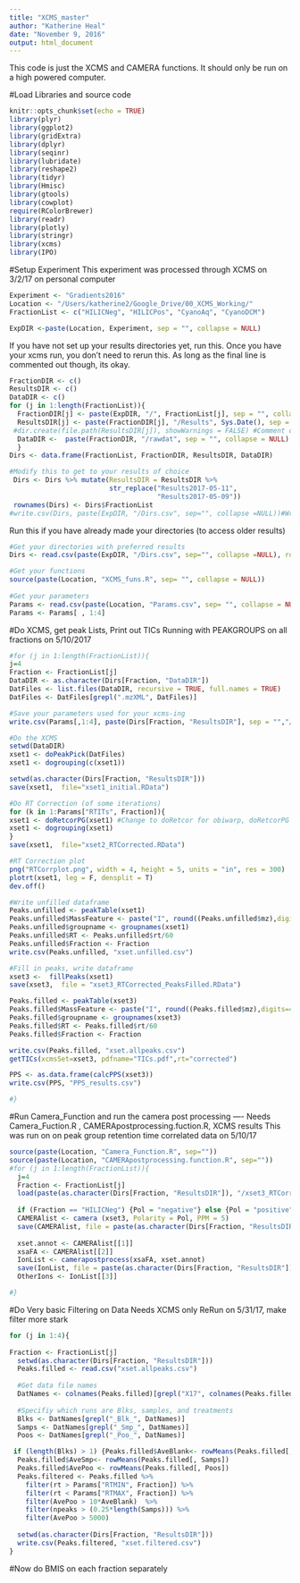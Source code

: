 ```yaml
---
title: "XCMS_master"
author: "Katherine Heal"
date: "November 9, 2016"
output: html_document
---
```

This code is just the XCMS and CAMERA functions.  It should only be run on a high powered computer.

#Load Libraries and source code
```r
knitr::opts_chunk$set(echo = TRUE)
library(plyr) 
library(ggplot2) 
library(gridExtra) 
library(dplyr) 
library(seqinr) 
library(lubridate)
library(reshape2)
library(tidyr)
library(Hmisc)
library(gtools)
library(cowplot)
require(RColorBrewer)
library(readr)
library(plotly)
library(stringr)
library(xcms) 
library(IPO)

```

#Setup Experiment
This experiment was processed through XCMS on 3/2/17 on personal computer
```r

Experiment <- "Gradients2016"
Location <- "/Users/katherine2/Google_Drive/00_XCMS_Working/"
FractionList <- c("HILICNeg", "HILICPos", "CyanoAq", "CyanoDCM")

ExpDIR <-paste(Location, Experiment, sep = "", collapse = NULL)
```

If you have not set up your results directories yet, run this.  Once you have your xcms run, you don't need to rerun this.  As long as the final line is commented out though, its okay.
```r
FractionDIR <- c()
ResultsDIR <- c()
DataDIR <- c()
for (j in 1:length(FractionList)){
  FractionDIR[j] <- paste(ExpDIR, "/", FractionList[j], sep = "", collapse = NULL)
  ResultsDIR[j] <- paste(FractionDIR[j], "/Results", Sys.Date(), sep = "", collapse = NULL)
 #dir.create(file.path(ResultsDIR[j]), showWarnings = FALSE) #Comment out if you don't need to make the folder i.e. you've already run XCMS and need to redo the next steps
  DataDIR <-  paste(FractionDIR, "/rawdat", sep = "", collapse = NULL)
  }
Dirs <- data.frame(FractionList, FractionDIR, ResultsDIR, DataDIR)

#Modify this to get to your results of choice
 Dirs <- Dirs %>% mutate(ResultsDIR = ResultsDIR %>%
                         str_replace("Results2017-05-11",
                                     "Results2017-05-09")) 
 rownames(Dirs) <- Dirs$FractionList
#write.csv(Dirs, paste(ExpDIR, "/Dirs.csv", sep="", collapse =NULL))#Write this csv when you are satisfied with it - and then comment it out so you don't accidently rewrite your Dirs CSV.
```

Run this if you have already made your directories (to access older results)
```r
#Get your directories with preferred results
Dirs <- read.csv(paste(ExpDIR, "/Dirs.csv", sep="", collapse =NULL), row.names=1) #If this doesn't work, make sure last line of chunk B4 isn't commented out

#Get your functions
source(paste(Location, "XCMS_funs.R", sep= "", collapse = NULL))
  
#Get your parameters
Params <- read.csv(paste(Location, "Params.csv", sep= "", collapse = NULL), row.names=1)
Params <- Params[ , 1:4]

```

#Do XCMS, get peak Lists, Print out TICs 
Running with PEAKGROUPS on all fractions on 5/10/2017
```r
#for (j in 1:length(FractionList)){
j=4
Fraction <- FractionList[j]
DataDIR <- as.character(Dirs[Fraction, "DataDIR"])
DatFiles <- list.files(DataDIR, recursive = TRUE, full.names = TRUE)
DatFiles <- DatFiles[grepl(".mzXML", DatFiles)]

#Save your parameters used for your xcms-ing
write.csv(Params[,1:4], paste(Dirs[Fraction, "ResultsDIR"], sep = "","/Params_used.csv", collapse = NULL), row.names = TRUE)

#Do the XCMS
setwd(DataDIR)
xset1 <- doPeakPick(DatFiles)
xset1 <- dogrouping(c(xset1))

setwd(as.character(Dirs[Fraction, "ResultsDIR"]))
save(xset1,  file="xset1_initial.RData")

#Do RT Correction (of some iterations)
for (k in 1:Params["RTITs", Fraction]){
xset1 <- doRetcorPG(xset1) #Change to doRetcor for obiwarp, doRetcorPG for peak groups (better for cyano)
xset1 <- dogrouping(xset1)
}
save(xset1,  file="xset2_RTCorrected.RData")

#RT Correction plot
png("RTCorrplot.png", width = 4, height = 5, units = "in", res = 300) 
plotrt(xset1, leg = F, densplit = T)
dev.off() 

#Write unfilled dataframe
Peaks.unfilled <- peakTable(xset1) 
Peaks.unfilled$MassFeature <- paste("I", round((Peaks.unfilled$mz),digits=4), "R", round( Peaks.unfilled$rt/60, digits=2), sep="")
Peaks.unfilled$groupname <- groupnames(xset1)
Peaks.unfilled$RT <- Peaks.unfilled$rt/60
Peaks.unfilled$Fraction <- Fraction
write.csv(Peaks.unfilled, "xset.unfilled.csv")

#Fill in peaks, write dataframe
xset3 <-  fillPeaks(xset1)
save(xset3,  file = "xset3_RTCorrected_PeaksFilled.RData")

Peaks.filled <- peakTable(xset3)
Peaks.filled$MassFeature <- paste("I", round((Peaks.filled$mz),digits=4), "R", round( Peaks.filled$rt/60, digits=2), sep="")
Peaks.filled$groupname <- groupnames(xset3)
Peaks.filled$RT <- Peaks.filled$rt/60
Peaks.filled$Fraction <- Fraction

write.csv(Peaks.filled, "xset.allpeaks.csv")
getTICs(xcmsSet=xset3, pdfname="TICs.pdf",rt="corrected")

PPS <- as.data.frame(calcPPS(xset3))
write.csv(PPS, "PPS_results.csv")

#}
```

#Run Camera_Function and run the camera post processing ---- 
Needs Camera_Fuction.R , CAMERApostprocessing.fuction.R, XCMS results
This was run on on peak group retention time correlated data on 5/10/17
```r
source(paste(Location, "Camera_Function.R", sep=""))
source(paste(Location, "CAMERApostprocessing.function.R", sep=""))
#for (j in 1:length(FractionList)){
  j=4
  Fraction <- FractionList[j]
  load(paste(as.character(Dirs[Fraction, "ResultsDIR"]), "/xset3_RTCorrected_PeaksFilled.RData", sep=""))
  
  if (Fraction == "HILICNeg") {Pol = "negative"} else {Pol = "positive"} 
  CAMERAlist <- camera (xset3, Polarity = Pol, PPM = 5) 
  save(CAMERAlist, file = paste(as.character(Dirs[Fraction, "ResultsDIR"]), "/CAMERAlist.RData", sep=""))
  
  xset.annot <- CAMERAlist[[1]] 
  xsaFA <- CAMERAlist[[2]] 
  IonList <- camerapostprocess(xsaFA, xset.annot) 
  save(IonList, file = paste(as.character(Dirs[Fraction, "ResultsDIR"]), "/IonList.RData", sep=""))
  OtherIons <- IonList[[3]] 

#}
```


#Do Very basic Filtering on Data
Needs XCMS only
ReRun on 5/31/17, make filter more stark
```r
for (j in 1:4){
 
Fraction <- FractionList[j]
  setwd(as.character(Dirs[Fraction, "ResultsDIR"]))
  Peaks.filled <- read.csv("xset.allpeaks.csv")
  
  #Get data file names
  DatNames <- colnames(Peaks.filled)[grepl("X17", colnames(Peaks.filled))]
  
  #Specifiy which runs are Blks, samples, and treatments
  Blks <- DatNames[grepl("_Blk_", DatNames)]
  Samps <- DatNames[grepl("_Smp_", DatNames)]
  Poos <- DatNames[grepl("_Poo_", DatNames)]

 if (length(Blks) > 1) {Peaks.filled$AveBlank<- rowMeans(Peaks.filled[, Blks])} else {Peaks.filled$AveBlank<- Blks[1]}
  Peaks.filled$AveSmp<- rowMeans(Peaks.filled[, Samps])
  Peaks.filled$AvePoo <- rowMeans(Peaks.filled[, Poos])
  Peaks.filtered <- Peaks.filled %>%
    filter(rt > Params["RTMIN", Fraction]) %>%
    filter(rt < Params["RTMAX", Fraction]) %>%
    filter(AvePoo > 10*AveBlank)  %>%
    filter(npeaks > (0.25*length(Samps))) %>%
    filter(AvePoo > 5000)
    
  setwd(as.character(Dirs[Fraction, "ResultsDIR"]))
  write.csv(Peaks.filtered, "xset.filtered.csv")
}
```

#Now do BMIS on each fraction separately

